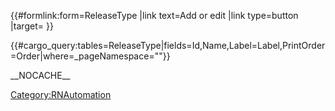 {{ReleaseType
|Id=c2aeaad4-d6c9-4e43-9ea3-8a2486ca53b0
|Name=Preview
|Label=Pre-release
|PrintOrder=1
}}
{{ReleaseType
|Id=46f08752-fdf0-4b25-b776-f4f17a4c30f0
|Name=Restricted
|Label=Restricted
|PrintOrder=2
}}
{{ReleaseType
|Id=4c538d48-3234-4838-882c-d37201150ca7
|Name=Release Type Test Name
|Label=Release Type Label
|PrintOrder=3
}}
{{ReleaseType
|Id=bd29a217-74d6-4220-a07b-3bdb36d5cf26
|Name=General
|Label=General
}}
{{ReleaseType
|Id=88a6c954-78a6-4268-a0aa-3035c11b1aeb
|Name=Update
|Label=Update
}}
{{ReleaseType
|Id=df56faec-9751-4db7-a158-53fc7e6f4e50
|Name=Hot Fix
|Label=Hot Fix
}}
{{ArticleUnstructured
|DisplayName=Set up Release Types
|ComingSoon=No
|Context=Use this page to set up the list of Release Types used in the Engage content (specifically for Release Note automation). 

}}
<div class="template-form">
{{#formlink:form=ReleaseType
|link text=Add or edit
|link type=button
|target={{FULLPAGENAME}} 
}}
</div>
{{#cargo_query:tables=ReleaseType|fields=Id,Name,Label=Label,PrintOrder=Order|where=_pageNamespace="{{NAMESPACENUMBER}}"}}

__NOCACHE__
[[Category:RNAutomation]]